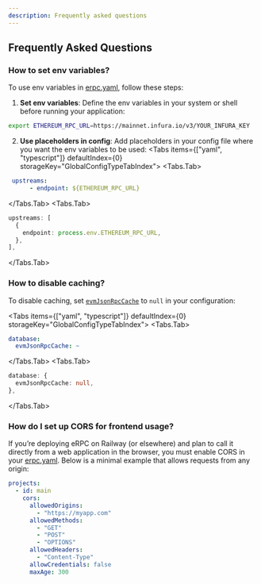 ```yaml
---
description: Frequently asked questions
---
```



## Frequently Asked Questions

### How to set env variables?

To use env variables in [erpc.yaml](/config/example), follow these steps:

1. **Set env variables**: Define the env variables in your system or shell before running your application:

```bash
export ETHEREUM_RPC_URL=https://mainnet.infura.io/v3/YOUR_INFURA_KEY
````

2. **Use placeholders in config**: Add placeholders in your config file where you want the env variables to be used:
<Tabs items={["yaml", "typescript"]} defaultIndex={0} storageKey="GlobalConfigTypeTabIndex">
  <Tabs.Tab>
```yaml filename="erpc.yaml"
 upstreams:
      - endpoint: ${ETHEREUM_RPC_URL}
```
</Tabs.Tab>
  <Tabs.Tab>
```ts filename="erpc.ts"
upstreams: [
  {
    endpoint: process.env.ETHEREUM_RPC_URL,
  },
],
```
</Tabs.Tab>
</Tabs>

### How to disable caching?

To disable caching, set [`evmJsonRpcCache`](/config/database/evm-json-rpc-cache) to `null` in your configuration:

<Tabs items={["yaml", "typescript"]} defaultIndex={0} storageKey="GlobalConfigTypeTabIndex">
  <Tabs.Tab>
```yaml filename="erpc.yaml"
database:
  evmJsonRpcCache: ~
```
</Tabs.Tab>
  <Tabs.Tab>
```ts filename="erpc.ts"
database: {
  evmJsonRpcCache: null,
},
```
</Tabs.Tab>
</Tabs>

### How do I set up CORS for frontend usage?

If you’re deploying eRPC on Railway (or elsewhere) and plan to call it directly from a web application in the browser, you must enable CORS in your [erpc.yaml](/config/projects/cors#config). Below is a minimal example that allows requests from any origin:

```yaml filename="erpc.yaml"
projects:
  - id: main
    cors:
      allowedOrigins: 
        - "https://myapp.com"
      allowedMethods: 
        - "GET"
        - "POST"
        - "OPTIONS"
      allowedHeaders:
        - "Content-Type"
      allowCredentials: false
      maxAge: 300
```